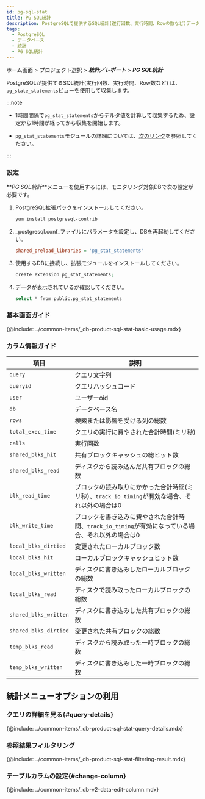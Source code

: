 ```yaml
---
id: pg-sql-stat
title: PG SQL統計
description: PostgreSQLで提供するSQL統計(遂行回数、実行時間、Rowの数など)データでPG_state_statementsビューを通じて収集します。
tags:
  - PostgreSQL
  - データベース
  - 統計
  - PG SQL統計
---
```


ホーム画面 > プロジェクト選択 > **_統計／レポート_** > **_PG SQL統計_**

PostgreSQLが提供するSQL統計(実行回数、実行時間、Row数など) は、`pg_state_statements`ビューを使用して収集します。

:::note

-   1時間間隔で`pg_stat_statements`からデルタ値を計算して収集するため、設定から1時間が経ってから収集を開始します。

-   `pg_stat_statements`モジュールの詳細については、[次のリンク](https://www.postgresql.org/docs/current/pgstatstatements.html)を参照してください。

:::

### 設定

**_PG SQL統計_**メニューを使用するには、モニタリング対象DBで次の設定が必要です。

1.  PostgreSQL拡張パックをインストールしてください。

    ```bash
    yum install postgresql-contrib
    ```

2.  _postgresql.conf_ファイルにパラメータを設定し、DBを再起動してください。

    ```ini title='postgresql.conf'
    shared_preload_libraries = 'pg_stat_statements'
    ```

3.  使用するDBに接続し、拡張モジュールをインストールしてください。

    ```bash
    create extension pg_stat_statements;
    ```

4.  データが表示されているか確認してください。

    ```bash
    select * from public.pg_stat_statements
    ```

### 基本画面ガイド

<ImgLang img='db-pg-sql-stat.png' desc='PG SQL統計' />

{@include: ../common-items/_db-product-sql-stat-basic-usage.mdx}

### カラム情報ガイド

| 項目                    | 説明                                                         |
| --------------------- | ---------------------------------------------------------- |
| `query`               | クエリ文字列                                                     |
| `queryid`             | クエリハッシュコード                                                 |
| `user`                | ユーザーoid                                                    |
| `db`                  | データベース名                                                    |
| `rows`                | 検索または影響を受ける列の総数                                            |
| `total_exec_time`     | クエリの実行に費やされた合計時間(ミリ秒)                                      |
| `calls`               | 実行回数                                                       |
| `shared_blks_hit`     | 共有ブロックキャッシュの総ヒット数                                          |
| `shared_blks_read`    | ディスクから読み込んだ共有ブロックの総数                                       |
| `blk_read_time`       | ブロックの読み取りにかかった合計時間(ミリ秒)、`track_io_timing`が有効な場合、それ以外の場合は0  |
| `blk_write_time`      | ブロックを書き込みに費やされた合計時間、`track_io_timing`が有効になっている場合、それ以外の場合は0 |
| `local_blks_dirtied`  | 変更されたローカルブロック数                                             |
| `local_blks_hit`      | ローカルブロックキャッシュヒット数                                          |
| `local_blks_written`  | ディスクに書き込みしたローカルブロックの総数                                     |
| `local_blks_read`     | ディスクで読み取ったローカルブロックの総数                                      |
| `shared_blks_written` | ディスクに書き込みした共有ブロックの総数                                       |
| `shared_blks_dirtied` | 変更された共有ブロックの総数                                             |
| `temp_blks_read`      | ディスクから読み取った一時ブロックの総数                                       |
| `temp_blks_written`   | ディスクに書き込みした一時ブロックの総数                                       |

## 統計メニューオプションの利用

### クエリの詳細を見る{#query-details}

<ImgLang img='db-sql-details-postgresql.png' desc='SQL詳細' />

{@include: ../common-items/_db-product-sql-stat-query-details.mdx} 

### 参照結果フィルタリング

<ImgLang img='db-sql-stat-add-filter-postgresql.png' desc='Filtering' />

{@include: ../common-items/_db-product-sql-stat-filtering-result.mdx}

### テーブルカラムの設定{#change-column}

{@include: ../common-items/_db-v2-data-edit-column.mdx} 
